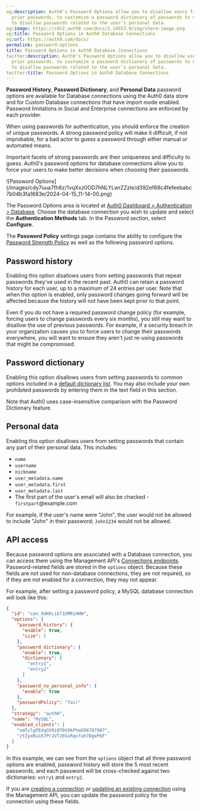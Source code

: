 ```yaml
---
og:description: Auth0's Password Options allow you to disallow users from repeating
  prior passwords, to customize a password dictionary of passwords to disallow, and
  to disallow passwords related to the user's personal data.
og:image: https://cdn2.auth0.com/docs/1.14553.0/img/share-image.png
og:title: Password Options in Auth0 Database Connections
og:url: https://auth0.com/docs/
permalink: password-options
title: Password Options in Auth0 Database Connections
twitter:description: Auth0's Password Options allow you to disallow users from repeating
  prior passwords, to customize a password dictionary of passwords to disallow, and
  to disallow passwords related to the user's personal data.
twitter:title: Password Options in Auth0 Database Connections
---
```


<Warning>

**Password History**, **Password Dictionary**, and **Personal Data** password options are available for Database connections using the Auth0 data store and for Custom Database connections that have import mode enabled. Password limitations in Social and Enterprise connections are enforced by each provider.

</Warning>

When using passwords for authentication, you should enforce the creation of unique passwords. A strong password policy will make it difficult, if not improbable, for a <Tooltip tip="Bad Actors: Entity (a person or group) that poses a threat to the business or environment with the intention to cause harm." cta="View Glossary" href="/docs/glossary?term=bad+actor">bad actor</Tooltip> to guess a password through either manual or automated means.

Important facets of strong passwords are their uniqueness and difficulty to guess. Auth0's password options for database connections allow you to force your users to make better decisions when choosing their passwords.

<Frame>![Password Options](/images/cdy7uua7fh8z/1vqXxz0OD7hNLYLwrZZzIe/d392ef68c4fefeebabc7b04b3fa1683e/2024-04-15_11-14-00.png)</Frame>

The Password Options area is located at [Auth0 Dashboard > Authentication > Database](https://manage.auth0.com/#/connections/database). Choose the database connection you wish to update and select the **Authentication Methods** tab. In the Password section, select **Configure**.

The **Password Policy** settings page contains the ability to configure the [Password Strength Policy](/docs/authenticate/database-connections/password-strength) as well as the following password options.

## Password history

Enabling this option disallows users from setting passwords that repeat passwords they've used in the recent past. Auth0 can retain a password history for each user, up to a maximum of 24 entries per user. Note that when this option is enabled, only password changes going forward will be affected because the history will not have been kept prior to that point.

Even if you do not have a required password change policy (for example, forcing users to change passwords every six months), you still may want to disallow the use of previous passwords. For example, if a security breach in your organization causes you to force users to change their passwords everywhere, you will want to ensure they aren't just re-using passwords that might be compromised.

## Password dictionary

Enabling this option disallows users from setting passwords to common options included in a [default dictionary list](https://github.com/danielmiessler/SecLists/blob/master/Passwords/Common-Credentials/10k-most-common.txt). You may also include your own prohibited passwords by entering them in the text field in this section.

Note that Auth0 uses case-insensitive comparison with the Password Dictionary feature.

## Personal data

Enabling this option disallows users from setting passwords that contain any part of their personal data. This includes:

* `name`
* `username`
* `nickname`
* `user_metadata.name`
* `user_metadata.first`
* `user_metadata.last`
* The first part of the user's email will also be checked - `firstpart`@example.com

For example, if the user's name were "John", the user would not be allowed to include "John" in their password; `John1234` would not be allowed.

## API access

Because password options are associated with a Database connection, you can access them using the <Tooltip tip="Management API: A product to allow customers to perform administrative tasks." cta="View Glossary" href="/docs/glossary?term=Management+API">Management API</Tooltip>'s [Connections endpoints](https://auth0.com/docs/api/management/v2#!/Connections). Password-related fields are stored in the `options` object. Because these fields are not used for non-database connections, they are not required, so if they are not enabled for a connection, they may not appear.

For example, after setting a password policy, a MySQL database connection will look like this:

```json lines expandable
{
  "id": "con_9dKKcib71UMRiHHW",
  "options": {
    "password_history": {
      "enable": true,
      "size": 5
    },
    "password_dictionary": {
      "enable": true,
      "dictionary": [
        "entry1",
        "entry2"
      ]
    },
    "password_no_personal_info": {
      "enable": true
    },
    "passwordPolicy": "fair"
  },
  "strategy": "auth0",
  "name": "MySQL",
  "enabled_clients": [
    "smTzlgPEdqGV0i070t6kPhmG98787987",
    "ztIyxRuiK7Pr2VTzEGvRqxfuh7DgePbF"
  ]
}
```






In this example, we can see from the `options` object that all three password options are enabled, password history will store the 5 most recent passwords, and each password will be cross-checked against two dictionaries: `entry1` and `entry2`.

If you are [creating a connection](https://auth0.com/docs/api/management/v2#!/Connections/post_connections) or [updating an existing connection](https://auth0.com/docs/api/management/v2#!/Connections/patch_connections_by_id) using the Management API, you can update the password policy for the connection using these fields.
